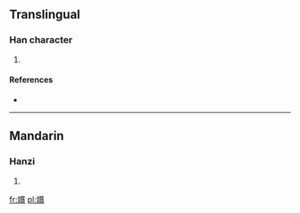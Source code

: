==Translingual==

===Han character===
{{Han char|rn=38|rad=女|as=17|sn=20|four=|canj=女竹日廿 (VHAT)}}

# {{defn|Han|sort=女17}}

====References====
* {{Han ref|kx=0274.050|dkj=06888|dj=0542.210|hdz=21090.100|uh=5B42|ud=23362}}

----

==Mandarin==

===Hanzi===
{{cmn-hanzi|pin=[[jiǎo]] ([[jiao3]])|wg=chiao<sup>3</sup>}}

# {{defn|Mandarin|sort=女17}}

[[fr:孂]]
[[pl:孂]]